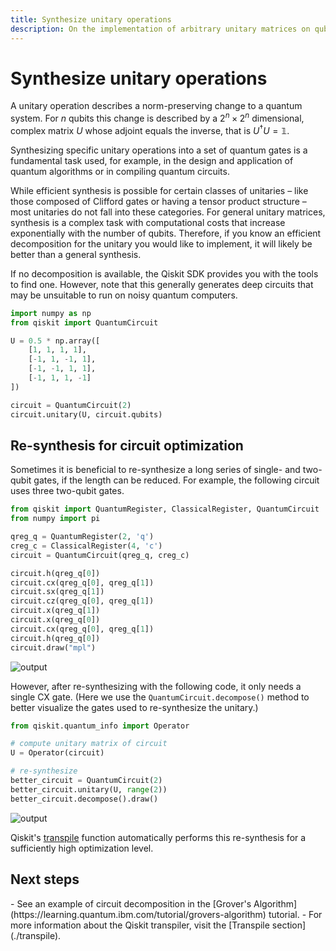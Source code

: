 ```yaml
---
title: Synthesize unitary operations
description: On the implementation of arbitrary unitary matrices on qubits
---
```


# Synthesize unitary operations

A unitary operation describes a norm-preserving change to a quantum system.
For $n$ qubits this change is described by a $2^n \times 2^n$ dimensional, complex matrix $U$ whose adjoint equals the inverse, that is $U^\dagger U = \mathbb{1}$.

Synthesizing specific unitary operations into a set of quantum gates is a fundamental task used, for example, in the design and application of quantum algorithms or in compiling quantum circuits.

While efficient synthesis is possible for certain classes of unitaries – like those composed of Clifford gates or having a tensor product structure – most unitaries do not fall into these categories.
For general unitary matrices, synthesis is a complex task with computational costs that increase exponentially with the number of qubits.
Therefore, if you know an efficient decomposition for the unitary you would like to implement, it will likely be better than a general synthesis.

<Admonition type="note">
    If no decomposition is available, the Qiskit SDK provides you with the tools to find one. 
    However, note that this generally generates deep circuits that may be unsuitable to run on noisy quantum computers.
</Admonition>

```python
import numpy as np
from qiskit import QuantumCircuit

U = 0.5 * np.array([
    [1, 1, 1, 1],
    [-1, 1, -1, 1],
    [-1, -1, 1, 1],
    [-1, 1, 1, -1]
])

circuit = QuantumCircuit(2)
circuit.unitary(U, circuit.qubits)
```

## Re-synthesis for circuit optimization

Sometimes it is beneficial to re-synthesize a long series of single- and two-qubit gates, if the length can be reduced. For example, the following circuit uses three two-qubit gates.

```python
from qiskit import QuantumRegister, ClassicalRegister, QuantumCircuit
from numpy import pi

qreg_q = QuantumRegister(2, 'q')
creg_c = ClassicalRegister(4, 'c')
circuit = QuantumCircuit(qreg_q, creg_c)

circuit.h(qreg_q[0])
circuit.cx(qreg_q[0], qreg_q[1])
circuit.sx(qreg_q[1])
circuit.cz(qreg_q[0], qreg_q[1])
circuit.x(qreg_q[1])
circuit.x(qreg_q[0])
circuit.cx(qreg_q[0], qreg_q[1])
circuit.h(qreg_q[0])
circuit.draw("mpl")
```

![output](/images/guides/unitary-synthesis/unitary_target-qiskit-1.0.svg)

However, after re-synthesizing with the following code, it only needs a single CX gate. (Here we use the `QuantumCircuit.decompose()` method to better visualize the gates used to re-synthesize the unitary.)

```python 
from qiskit.quantum_info import Operator

# compute unitary matrix of circuit
U = Operator(circuit)

# re-synthesize
better_circuit = QuantumCircuit(2)
better_circuit.unitary(U, range(2))
better_circuit.decompose().draw()
```

![output](/images/guides/unitary-synthesis/unitary_resynth-qiskit-1.0.png)

Qiskit's [transpile](../api/qiskit/compiler#qiskit.compiler.transpile) function automatically performs this re-synthesis for a sufficiently high optimization level.

## Next steps

<Admonition type="tip" title="Recommendations">
  -  See an example of circuit decomposition in the [Grover's Algorithm](https://learning.quantum.ibm.com/tutorial/grovers-algorithm) tutorial.
  -  For more information about the Qiskit transpiler, visit the [Transpile section](./transpile).
</Admonition>
